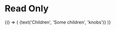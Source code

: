 


<Meta
  title="Hearings/Components/Hearing Details/Read Only"
  component={ReadOnly}
/>

# Read Only

<Preview>
  <Story name="Normal">
    {() => (
        <ReadOnly label={text('Label', 'Example', 'knobs')}>
          {text('Children', 'Some children', 'knobs')}
        </ReadOnly>
    )}
  </Story>
</Preview>

<Props of={ReadOnly} />
